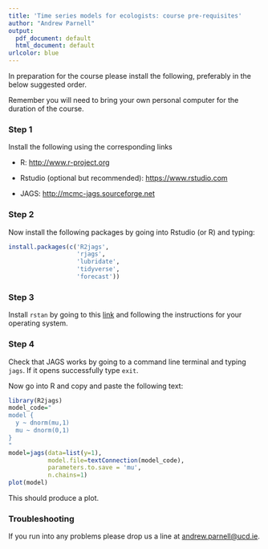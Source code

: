 ```yaml
---
title: 'Time series models for ecologists: course pre-requisites'
author: "Andrew Parnell"
output:
  pdf_document: default
  html_document: default
urlcolor: blue
---
```


In preparation for the course please install the following, preferably in the below suggested order.

Remember you will need to bring your own personal computer for the duration of the course.

### Step 1

Install the following using the corresponding links

-	R: [http://www.r-project.org](http://www.r-project.org)

-	Rstudio (optional but recommended): [https://www.rstudio.com](https://www.rstudio.com)

-	JAGS: [http://mcmc-jags.sourceforge.net](http://sourceforge.net/projects/mcmc-jags/files/)

### Step 2

Now install the following packages by going into Rstudio (or R) and typing:
```r
install.packages(c('R2jags', 
                   'rjags', 
                   'lubridate', 
                   'tidyverse', 
                   'forecast'))
```

### Step 3

Install `rstan` by going to this [link](https://github.com/stan-dev/rstan/wiki/RStan-Getting-Started) and following the instructions for your operating system.

### Step 4

Check that JAGS works by going to a command line terminal and typing `jags`. If it opens successfully type `exit`. 

Now go into R and copy and paste the following text:
```r
library(R2jags)
model_code="
model {
  y ~ dnorm(mu,1)
  mu ~ dnorm(0,1)
}
"
model=jags(data=list(y=1),
           model.file=textConnection(model_code),
           parameters.to.save = 'mu',
           n.chains=1)
plot(model)
```
This should produce a plot.

### Troubleshooting

If you run into any problems please drop us a line at <andrew.parnell@ucd.ie>.

